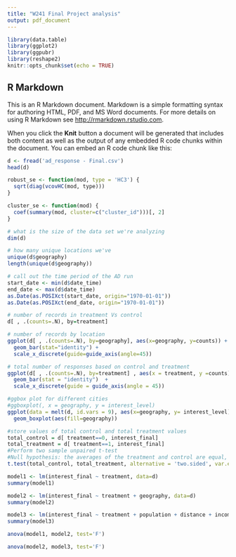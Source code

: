 ```yaml
---
title: "W241 Final Project analysis"
output: pdf_document
---
```


```r
library(data.table)
library(ggplot2)
library(ggpubr)
library(reshape2)
knitr::opts_chunk$set(echo = TRUE)
```

## R Markdown

This is an R Markdown document. Markdown is a simple formatting syntax for authoring HTML, PDF, and MS Word documents. For more details on using R Markdown see <http://rmarkdown.rstudio.com>.

When you click the **Knit** button a document will be generated that includes both content as well as the output of any embedded R code chunks within the document. You can embed an R code chunk like this:

```r
d <- fread('ad_response - Final.csv')
head(d)

robust_se <- function(mod, type = 'HC3') { 
  sqrt(diag(vcovHC(mod, type)))
}

cluster_se <- function(mod) {
  coef(summary(mod, cluster=c("cluster_id")))[, 2]
}
```
```r
# what is the size of the data set we're analyzing
dim(d)

# how many unique locations we've
unique(d$geography)
length(unique(d$geography))

# call out the time period of the AD run
start_date <- min(d$date_time)
end_date <- max(d$date_time)
as.Date(as.POSIXct(start_date, origin="1970-01-01"))
as.Date(as.POSIXct(end_date, origin="1970-01-01"))

# number of records in treatment Vs control
d[ , .(counts=.N), by=treatment]

# number of records by location
ggplot(d[ , .(counts=.N), by=geography], aes(x=geography, y=counts)) + 
  geom_bar(stat="identity") +
  scale_x_discrete(guide=guide_axis(angle=45))

# total number of responses based on control and treatment
ggplot(d[ , .(counts=.N), by=treatment] , aes(x = treatment, y =counts)) +
  geom_bar(stat = "identity")  +
  scale_x_discrete(guide = guide_axis(angle = 45))


```


```r
#ggbox plot for different cities
#ggboxplot(, x = geography, y = interest_level)
ggplot(data = melt(d, id.vars = 9), aes(x=geography, y= interest_level)) + 
  geom_boxplot(aes(fill=geography))
```






```r
#store values of total control and total treatment values
total_control = d[ treatment==0, interest_final]
total_treatment = d[ treatment==1, interest_final]
#Perform two sample unpaired t-test
#Null hypothesis: the averages of the treatment and control are equal, alternative is they are not equal
t.test(total_control, total_treatment, alternative = 'two.sided', var.equal = FALSE)
```
```r
model1 <- lm(interest_final ~ treatment, data=d)
summary(model1)
```
```r
model2 <- lm(interest_final ~ treatment + geography, data=d)
summary(model2)

```


```r
model3 <- lm(interest_final ~ treatment + population + distance + income, data=d)
summary(model3)
```

```r
anova(model1, model2, test='F')
```


```r
anova(model2, model3, test='F')
```



